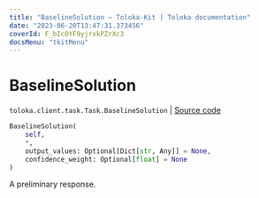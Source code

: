 ```yaml
---
title: "BaselineSolution — Toloka-Kit | Toloka documentation"
date: "2023-06-20T13:47:31.373456"
coverId: F_bIcOYF9yjrxkPZrXc3
docsMenu: "tkitMenu"
---
```


# BaselineSolution

`toloka.client.task.Task.BaselineSolution` | [Source code](https://github.com/Toloka/toloka-kit/blob/v1.2.0/src/client/task.py#L83)

```python
BaselineSolution(
    self,
    *,
    output_values: Optional[Dict[str, Any]] = None,
    confidence_weight: Optional[float] = None
)
```

A preliminary response.